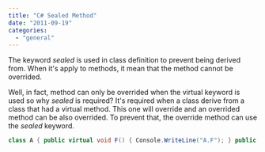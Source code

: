 ```yaml
---
title: "C# Sealed Method"
date: "2011-09-19"
categories: 
  - "general"
---
```


The keyword _sealed_ is used in class definition to prevent being derived from. When it's apply to methods, it mean that the method cannot be overrided.

Well, in fact, method can only be overrided when the virtual keyword is used so why _sealed_ is required? It's required when a class derive from a class that had a virtual method. This one will override and an overrided method can be also overrided. To prevent that, the override method can use the _sealed_ keyword.

```csharp
class A { public virtual void F() { Console.WriteLine("A.F"); } public virtual void G() { Console.WriteLine("A.G"); } } class B: A { sealed override public void F() { Console.WriteLine("B.F"); } override public void G() { Console.WriteLine("B.G"); } } class C: B { override public void G() { Console.WriteLine("C.G"); } } 
```
